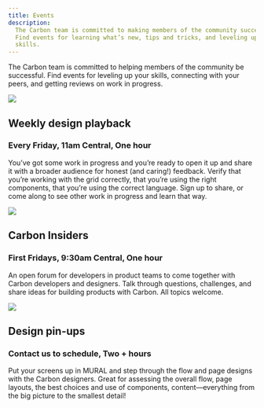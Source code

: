 ```yaml
---
title: Events
description:
  The Carbon team is committed to making members of the community successful.
  Find events for learning what’s new, tips and tricks, and leveling up your
  skills.
---
```


<PageDescription>

The Carbon team is committed to helping members of the community be successful.
Find events for leveling up your skills, connecting with your peers, and getting
reviews on work in progress.

</PageDescription>

<Row className="events-list">
<Column colLg={4} colMd={2}>

![](/images/events_design_playback.png)

</Column>
<Column colLg={7} colMd={5}>

## Weekly design playback

### Every Friday, 11am Central, One hour

You’ve got some work in progress and you’re ready to open it up and share it
with a broader audience for honest (and caring!) feedback. Verify that you’re
working with the grid correctly, that you’re using the right components, that
you’re using the correct language. Sign up to share, or come along to see other
work in progress and learn that way.

<CardGroup>
  <MiniCard title="Sign up" href="#" actionIcon="launch" />
</CardGroup>

</Column>
</Row>
<Row className="events-list">
<Column colLg={4} colMd={2}>

![](/images/events_insiders.png)

</Column>
<Column colLg={7} colMd={5}>

## Carbon Insiders

### First Fridays, 9:30am Central, One hour

An open forum for developers in product teams to come together with Carbon
developers and designers. Talk through questions, challenges, and share ideas
for building products with Carbon. All topics welcome.

<CardGroup>
  <MiniCard
    title="Contact us for more information"
    href="#"
    actionIcon="launch"
  />
</CardGroup>

</Column>
</Row>
<Row className="events-list">
<Column colLg={4} colMd={2}>

![](/images/events_pinup.png)

</Column>
<Column colLg={7} colMd={5}>

## Design pin-ups

### Contact us to schedule, Two + hours

Put your screens up in MURAL and step through the flow and page designs with the
Carbon designers. Great for assessing the overall flow, page layouts, the best
choices and use of components, content—everything from the big picture to the
smallest detail!

<CardGroup>
  <MiniCard title="Contact us" href="#" actionIcon="launch" />
</CardGroup>

</Column>
</Row>
